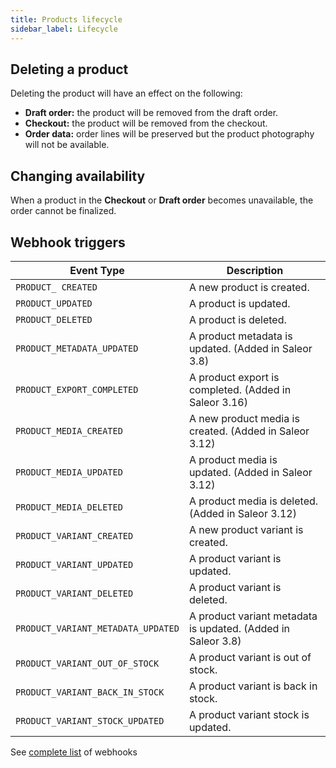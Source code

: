 ```yaml
---
title: Products lifecycle
sidebar_label: Lifecycle
---
```


## Deleting a product

Deleting the product will have an effect on the following:

- **Draft order:** the product will be removed from the draft order.
- **Checkout:** the product will be removed from the checkout.
- **Order data:** order lines will be preserved but the product photography will not be available.

## Changing availability

When a product in the **Checkout** or **Draft order** becomes unavailable, the order cannot be finalized.

## Webhook triggers

| Event Type                         | Description                                                  |
| ---------------------------------- | ------------------------------------------------------------ |
| `PRODUCT_ CREATED`                 | A new product is created.                                    |
| `PRODUCT_UPDATED`                  | A product is updated.                                        |
| `PRODUCT_DELETED`                  | A product is deleted.                                        |
| `PRODUCT_METADATA_UPDATED`         | A product metadata is updated. (Added in Saleor 3.8)         |
| `PRODUCT_EXPORT_COMPLETED`         | A product export is completed. (Added in Saleor 3.16)        |
| `PRODUCT_MEDIA_CREATED`            | A new product media is created. (Added in Saleor 3.12)       |
| `PRODUCT_MEDIA_UPDATED`            | A product media is updated. (Added in Saleor 3.12)           |
| `PRODUCT_MEDIA_DELETED`            | A product media is deleted. (Added in Saleor 3.12)           |
| `PRODUCT_VARIANT_CREATED`          | A new product variant is created.                            |
| `PRODUCT_VARIANT_UPDATED`          | A product variant is updated.                                |
| `PRODUCT_VARIANT_DELETED`          | A product variant is deleted.                                |
| `PRODUCT_VARIANT_METADATA_UPDATED` | A product variant metadata is updated. (Added in Saleor 3.8) |
| `PRODUCT_VARIANT_OUT_OF_STOCK`     | A product variant is out of stock.                           |
| `PRODUCT_VARIANT_BACK_IN_STOCK`    | A product variant is back in stock.                          |
| `PRODUCT_VARIANT_STOCK_UPDATED`    | A product variant stock is updated.                          |

See [complete list](http://localhost:3000/docs/3.x/api-reference/webhooks/enums/webhook-event-type-async-enum#values) of webhooks
